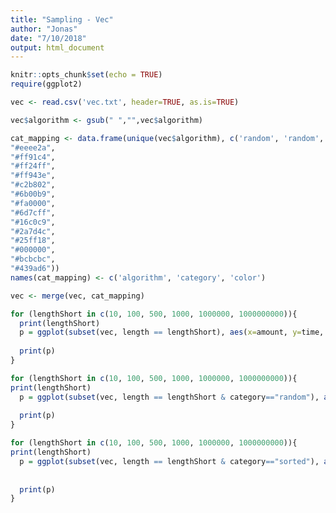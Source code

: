 ```yaml
---
title: "Sampling - Vec"
author: "Jonas"
date: "7/10/2018"
output: html_document
---
```


```r
knitr::opts_chunk$set(echo = TRUE)
require(ggplot2)

```

```r
vec <- read.csv('vec.txt', header=TRUE, as.is=TRUE)

vec$algorithm <- gsub(" ","",vec$algorithm)

cat_mapping <- data.frame(unique(vec$algorithm), c('random', 'random', 'sorted', 'random', 'sorted', 'random', 'biased', 'biased', 'sorted', 'biased', 'sorted', 'random', 'biased', 'sorted'), c(
"#eeee2a",
"#ff91c4",
"#ff24ff",
"#ff943e",
"#c2b802",
"#6b00b9",
"#fa0000",
"#6d7cff",
"#16c0c9",
"#2a7d4c",
"#25ff18",
"#000000",
"#bcbcbc",
"#439ad6"))  
names(cat_mapping) <- c('algorithm', 'category', 'color')

vec <- merge(vec, cat_mapping)

```

```r

for (lengthShort in c(10, 100, 500, 1000, 1000000, 1000000000)){
  print(lengthShort)
  p = ggplot(subset(vec, length == lengthShort), aes(x=amount, y=time, group=algorithm, color=algorithm)) + facet_wrap(~length, scales="free_x", ncol=1)+ scale_x_continuous(trans='log10') + scale_y_continuous(trans='log10') + geom_line(size=1) + theme_bw() + coord_cartesian(ylim=c(1,10000)) + scale_color_manual(values = as.vector(subset(cat_mapping,  algorithm %in% unique(subset(vec,  length == lengthShort)$algorithm))$color))
  
  print(p)
}
```

```r

for (lengthShort in c(10, 100, 500, 1000, 1000000, 1000000000)){
print(lengthShort)
  p = ggplot(subset(vec, length == lengthShort & category=="random"), aes(x=amount, y=time, group=algorithm, color=algorithm)) + facet_wrap(~length, scales="free_x", ncol=1)+ scale_x_continuous(trans='log10') + scale_y_continuous(trans='log10') + geom_line(size=1) + theme_bw()+ coord_cartesian(ylim=c(1,10000)) + scale_color_manual(values = as.vector(subset(cat_mapping,  algorithm %in% unique(subset(vec,  length == lengthShort & category =="random")$algorithm))$color))
  
  print(p)
}

for (lengthShort in c(10, 100, 500, 1000, 1000000, 1000000000)){
print(lengthShort)
  p = ggplot(subset(vec, length == lengthShort & category=="sorted"), aes(x=amount, y=time, group=algorithm, color=algorithm)) + facet_wrap(~length, scales="free_x", ncol=1)+ scale_x_continuous(trans='log10') + scale_y_continuous(trans='log10') + geom_line(size=1) + theme_bw()+ coord_cartesian(ylim=c(1,10000)) + scale_color_manual(values = as.vector(subset(cat_mapping,  algorithm %in% unique(subset(vec,  length == lengthShort & category =="sorted")$algorithm))$color))
  
  
  print(p)
}

```

